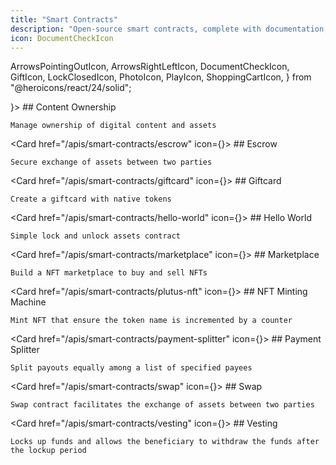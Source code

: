 ```yaml
---
title: "Smart Contracts"
description: "Open-source smart contracts, complete with documentation, and live demos"
icon: DocumentCheckIcon
---
```

  ArrowsPointingOutIcon,
  ArrowsRightLeftIcon,
  DocumentCheckIcon,
  GiftIcon,
  LockClosedIcon,
  PhotoIcon,
  PlayIcon,
  ShoppingCartIcon,
} from "@heroicons/react/24/solid";

<Cards>
  <Card href="/apis/smart-contracts/content-ownership" icon={<DocumentCheckIcon />}>
    ## Content Ownership

    Manage ownership of digital content and assets
  </Card>

  <Card href="/apis/smart-contracts/escrow" icon={<ArrowsRightLeftIcon />}>
    ## Escrow

    Secure exchange of assets between two parties
  </Card>

  <Card href="/apis/smart-contracts/giftcard" icon={<GiftIcon />}>
    ## Giftcard

    Create a giftcard with native tokens
  </Card>

  <Card href="/apis/smart-contracts/hello-world" icon={<PlayIcon />}>
    ## Hello World

    Simple lock and unlock assets contract
  </Card>

  <Card href="/apis/smart-contracts/marketplace" icon={<ShoppingCartIcon />}>
    ## Marketplace

    Build a NFT marketplace to buy and sell NFTs
  </Card>

  <Card href="/apis/smart-contracts/plutus-nft" icon={<PhotoIcon />}>
    ## NFT Minting Machine

    Mint NFT that ensure the token name is incremented by a counter
  </Card>

  <Card href="/apis/smart-contracts/payment-splitter" icon={<ArrowsPointingOutIcon />}>
    ## Payment Splitter

    Split payouts equally among a list of specified payees
  </Card>

  <Card href="/apis/smart-contracts/swap" icon={<ArrowsRightLeftIcon />}>
    ## Swap

    Swap contract facilitates the exchange of assets between two parties
  </Card>

  <Card href="/apis/smart-contracts/vesting" icon={<LockClosedIcon />}>
    ## Vesting

    Locks up funds and allows the beneficiary to withdraw the funds after the lockup period
  </Card>
</Cards>